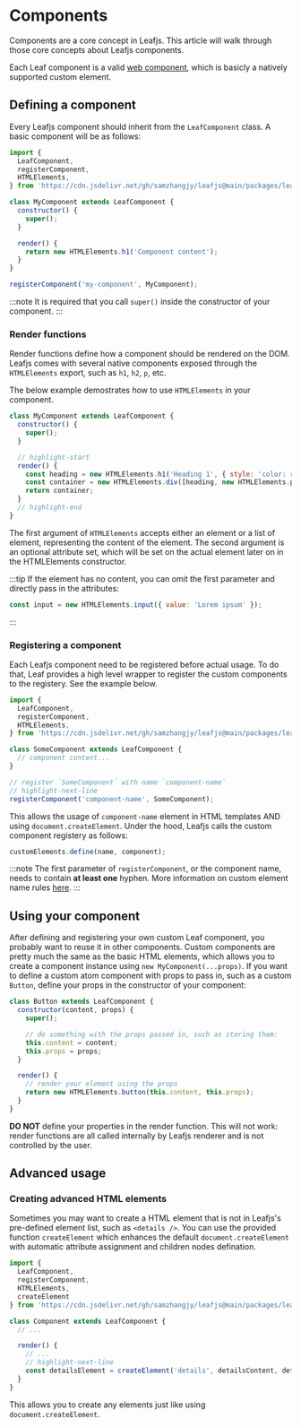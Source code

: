 # Components

Components are a core concept in Leafjs. This article will walk through those core concepts about Leafjs components.

Each Leaf component is a valid [web component](https://developer.mozilla.org/en-US/docs/Web/Web_Components), which is basicly a natively supported custom element.

## Defining a component

Every Leafjs component should inherit from the `LeafComponent` class. A basic component will be as follows:

```js
import {
  LeafComponent,
  registerComponent,
  HTMLElements,
} from 'https://cdn.jsdelivr.net/gh/samzhangjy/leafjs@main/packages/leaf/dist/leaf.min.js';

class MyComponent extends LeafComponent {
  constructor() {
    super();
  }

  render() {
    return new HTMLElements.h1('Component content');
  }
}

registerComponent('my-component', MyComponent);
```

:::note
It is required that you call `super()` inside the constructor of your component.
:::

### Render functions

Render functions define how a component should be rendered on the DOM. Leafjs comes with several native components exposed through the `HTMLElements` export, such as `h1`, `h2`, `p`, etc.

The below example demostrates how to use `HTMLElements` in your component.

```js
class MyComponent extends LeafComponent {
  constructor() {
    super();
  }

  // highlight-start
  render() {
    const heading = new HTMLElements.h1('Heading 1', { style: 'color: red' });
    const container = new HTMLElements.div([heading, new HTMLElements.p('Some content...')]);
    return container;
  }
  // highlight-end
}
```

The first argument of `HTMLElements` accepts either an element or a list of element, representing the content of the element. The second argument is an optional attribute set, which will be set on the actual element later on in the HTMLElements constructor.

:::tip
If the element has no content, you can omit the first parameter and directly pass in the attributes:

```js
const input = new HTMLElements.input({ value: 'Lorem ipsum' });
```
:::

### Registering a component

Each Leafjs component need to be registered before actual usage. To do that, Leaf provides a high level wrapper to register the custom components to the registery. See the example below.

```js
import {
  LeafComponent,
  registerComponent,
  HTMLElements,
} from 'https://cdn.jsdelivr.net/gh/samzhangjy/leafjs@main/packages/leaf/dist/leaf.min.js';

class SomeComponent extends LeafComponent {
  // component content...
}

// register `SomeComponent` with name `component-name`
// highlight-next-line
registerComponent('component-name', SomeComponent);
```

This allows the usage of `component-name` element in HTML templates AND using `document.createElement`. Under the hood, Leafjs calls the custom component registery as follows:

```js
customElements.define(name, component);
```

:::note
The first parameter of `registerComponent`, or the component name, needs to contain **at least one** hyphen. More information on custom element name rules [here](https://html.spec.whatwg.org/multipage/custom-elements.html#valid-custom-element-name).
:::

## Using your component

After defining and registering your own custom Leaf component, you probably want to reuse it in other components. Custom components are pretty much the same as the basic HTML elements, which allows you to create a component instance using `new MyComponent(...props)`. If you want to define a custom atom component with props to pass in, such as a custom `Button`, define your props in the constructor of your component:

```js
class Button extends LeafComponent {
  constructor(content, props) {
    super();

    // do something with the props passed in, such as storing them:
    this.content = content;
    this.props = props;
  }

  render() {
    // render your element using the props
    return new HTMLElements.button(this.content, this.props);
  }
}
```

**DO NOT** define your properties in the render function. This will not work: render functions are all called internally by Leafjs renderer and is not controlled by the user.

## Advanced usage

### Creating advanced HTML elements

Sometimes you may want to create a HTML element that is not in Leafjs's pre-defined element list, such as `<details />`. You can use the provided function `createElement` which enhances the default `document.createElement` with automatic attribute assignment and children nodes defination.

```js
import {
  LeafComponent,
  registerComponent,
  HTMLElements,
  createElement
} from 'https://cdn.jsdelivr.net/gh/samzhangjy/leafjs@main/packages/leaf/dist/leaf.min.js';

class Component extends LeafComponent {
  // ...

  render() {
    // ...
    // highlight-next-line
    const detailsElement = createElement('details', detailsContent, detailsProps);
  }
}
```

This allows you to create any elements just like using `document.createElement`.
